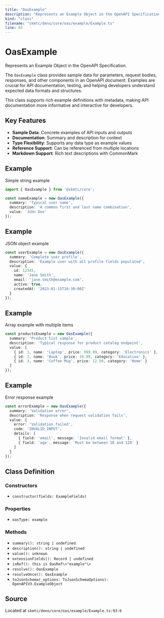 ```yaml
---
title: "OasExample"
description: "Represents an Example Object in the OpenAPI Specification."
kind: "class"
filename: "skmtc/deno/core/oas/example/Example.ts"
line: 93
---
```


# OasExample

Represents an Example Object in the OpenAPI Specification.

The `OasExample` class provides sample data for parameters, request bodies,
responses, and other components in an OpenAPI document. Examples are crucial
for API documentation, testing, and helping developers understand expected
data formats and structures.

This class supports rich example definitions with metadata, making API
documentation more informative and interactive for developers.

## Key Features

- **Sample Data**: Concrete examples of API inputs and outputs
- **Documentation**: Summary and description for context
- **Type Flexibility**: Supports any data type as example values
- **Reference Support**: Can be referenced from multiple locations
- **Markdown Support**: Rich text descriptions with CommonMark


## Example

Simple string example
```typescript
import { OasExample } from '@skmtc/core';

const nameExample = new OasExample({
  summary: 'Typical user name',
  description: 'A common first and last name combination',
  value: 'John Doe'
});
```


## Example

JSON object example
```typescript
const userExample = new OasExample({
  summary: 'Complete user profile',
  description: 'Example user with all profile fields populated',
  value: {
    id: 12345,
    name: 'Jane Smith',
    email: 'jane.smith@example.com',
    active: true,
    createdAt: '2023-01-15T10:30:00Z'
  }
});
```


## Example

Array example with multiple items
```typescript
const productsExample = new OasExample({
  summary: 'Product list sample',
  description: 'Typical response for product catalog endpoint',
  value: [
    { id: 1, name: 'Laptop', price: 999.99, category: 'Electronics' },
    { id: 2, name: 'Book', price: 19.99, category: 'Education' },
    { id: 3, name: 'Coffee Mug', price: 12.50, category: 'Home' }
  ]
});
```


## Example

Error response example
```typescript
const errorExample = new OasExample({
  summary: 'Validation error',
  description: 'Response when request validation fails',
  value: {
    error: 'Validation failed',
    code: 'INVALID_INPUT',
    details: [
      { field: 'email', message: 'Invalid email format' },
      { field: 'age', message: 'Must be between 18 and 120' }
    ]
  }
});
```

## Class Definition

### Constructors

- `constructor(fields: ExampleFields)`

### Properties

- `oasType: example`

### Methods

- `summary(): string | undefined`
- `description(): string | undefined`
- `value(): unknown`
- `extensionFields(): Record | undefined`
- `isRef(): this is OasRef\<"example"\>`
- `resolve(): OasExample`
- `resolveOnce(): OasExample`
- `toJsonSchema(_options: ToJsonSchemaOptions): OpenAPIV3.ExampleObject`

## Source

Located at `skmtc/deno/core/oas/example/Example.ts:93:0`
